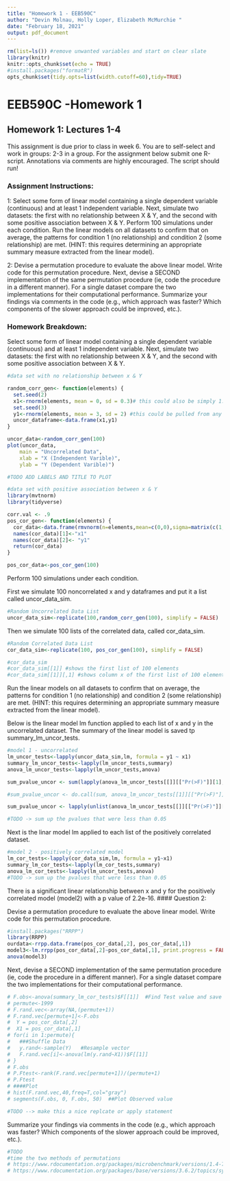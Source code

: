 ```yaml
---
title: "Homework 1 - EEB590C"
author: "Devin Molnau, Holly Loper, Elizabeth McMurchie "
date: "February 18, 2021"
output: pdf_document
---
```


```r
rm(list=ls()) #remove unwanted variables and start on clear slate
library(knitr)
knitr::opts_chunk$set(echo = TRUE)
#install.packages("formatR")
opts_chunk$set(tidy.opts=list(width.cutoff=60),tidy=TRUE)
```

# EEB590C -Homework 1
## Homework 1: Lectures 1-4
This assignment is due prior to class in week 6. You are to self-select and work in groups: 2-3 in a group. For the assignment below submit one R-script. Annotations via comments are highly encouraged. The script should run!

### Assignment Instructions:

1: Select some form of linear model containing a single dependent variable (continuous) and at least 1 independent variable. Next, simulate two datasets: the first with no relationship between X & Y, and the second with some positive association between X & Y. Perform 100 simulations under each condition. Run the linear models on all datasets to confirm that on average, the patterns for condition 1 (no relationship) and condition 2 (some relationship) are met. (HINT: this requires determining an appropriate summary measure extracted from the linear model).

2: Devise a permutation procedure to evaluate the above linear model. Write code for this permutation procedure. Next, devise a SECOND implementation of the same permutation procedure (ie, code the procedure in a different manner). For a single dataset compare the two implementations for their computational performance. Summarize your findings via comments in the code (e.g., which approach was faster? Which components of the slower approach could be improved, etc.).

### Homework Breakdown:

Select some form of linear model containing a single dependent variable (continuous) and at least 1 independent variable. Next, simulate two datasets: the first with no relationship between X & Y, and the second with some positive association between X & Y.
```r

#data set with no relationship between x & Y

random_corr_gen<- function(elements) {
  set.seed(2) 
  x1<-rnorm(elements, mean = 0, sd = 0.3)# this could also be simply 1:100
  set.seed(3)
  y1<-rnorm(elements, mean = 3, sd = 2) #this could be pulled from any distribution (ie poisson, uniform...)
  uncor_dataframe<-data.frame(x1,y1)
}

uncor_data<-random_corr_gen(100)
plot(uncor_data,
    main = "Uncorrelated Data",  
    xlab = "X (Independent Varible)", 
    ylab = "Y (Dependent Varible)")

#TODO ADD LABELS AND TITLE TO PLOT
```

```r
#data set with positive association between x & Y
library(mvtnorm) 
library(tidyverse)

corr.val <- .9
pos_cor_gen<- function(elements) {
  cor_data<-data.frame(rmvnorm(n=elements,mean=c(0,0),sigma=matrix(c(1,corr.val,corr.val,1),2,2)))
  names(cor_data)[1]<-"x1"
  names(cor_data)[2]<- "y1"
  return(cor_data)
}

pos_cor_data<-pos_cor_gen(100)


```

Perform 100 simulations under each condition.

First we simulate 100 noncorrelated x and y dataframes and put it a list called uncor_data_sim.
```r
#Random Uncorrelated Data List
uncor_data_sim<-replicate(100,random_corr_gen(100), simplify = FALSE)
```


Then we simulate 100 lists of the correlated data, called cor_data_sim.
```r
#Random Correlated Data List
cor_data_sim<-replicate(100, pos_cor_gen(100), simplify = FALSE)

#cor_data_sim
#cor_data_sim[[1]] #shows the first list of 100 elements
#cor_data_sim[[1]][,1] #shows column x of the first list of 100 elements
```

Run the linear models on all datasets to confirm that on average, the patterns for condition 1 (no relationship) and condition 2 (some relationship) are met. (HINT: this requires determining an appropriate summary measure extracted from the linear model).

Below is the linear model lm function applied to each list of x and y in the uncorrelated dataset. The summary of the linear model is saved tp summary_lm_uncor_tests.
```r
#model 1 - uncorrelated
lm_uncor_tests<-lapply(uncor_data_sim,lm, formula = y1 ~ x1)
summary_lm_uncor_tests<-lapply(lm_uncor_tests,summary)
anova_lm_uncor_tests<-lapply(lm_uncor_tests,anova)

sum_pvalue_uncor <- sum(lapply(anova_lm_uncor_tests[[]][["Pr(>F)"]][1], length(anova_lm_uncor_tests[[]])))

#sum_pvalue_uncor <- do.call(sum, anova_lm_uncor_tests[[1]][["Pr(>F)"]][1])

sum_pvalue_uncor <- lapply(unlist(anova_lm_uncor_tests[[]][["Pr(>F)"]][1]),sum)

#TODO -> sum up the pvalues that were less than 0.05
```
Next is the  linar model lm applied to each list of the positively correlated dataset.

```r
#model 2 - positively correlated model
lm_cor_tests<-lapply(cor_data_sim,lm, formula = y1~x1)
summary_lm_cor_tests<-lapply(lm_cor_tests,summary)
anova_lm_cor_tests<-lapply(lm_uncor_tests,anova)
#TODO -> sum up the pvalues that were less than 0.05
```
There is a significant linear relationship between x and y for the positively correlated model (model2) with a p value of 2.2e-16.
#### Question 2: 

 Devise a permutation procedure to evaluate the above linear model. Write code for this permutation procedure.
```r
#install.packages("RRPP")
library(RRPP)
ourdata<-rrpp.data.frame(pos_cor_data[,2], pos_cor_data[,1])
model3<-lm.rrpp(pos_cor_data[,2]~pos_cor_data[,1], print.progress = FALSE, data = ourdata)
anova(model3)

```

 Next, devise a SECOND implementation of the same permutation procedure (ie, code the procedure in a different manner). For a single dataset compare the two implementations for their computational performance.

```r
# F.obs<-anova(summary_lm_cor_tests)$F[[1]]  #Find Test value and save
# permute<-1999
# F.rand.vec<-array(NA,(permute+1))
# F.rand.vec[permute+1]<-F.obs
#  Y = pos_cor_data[,2]
#  X1 = pos_cor_data[,1]
# for(i in 1:permute){
#   ###Shuffle Data
# 	y.rand<-sample(Y)	#Resample vector 
# 	F.rand.vec[i]<-anova(lm(y.rand~X1))$F[[1]]  
# }  
# F.obs
# P.Ftest<-rank(F.rand.vec[permute+1])/(permute+1)
# P.Ftest
# ####Plot
# hist(F.rand.vec,40,freq=T,col="gray")
# segments(F.obs, 0, F.obs, 50)  ##Plot Observed value

#TODO --> make this a nice replcate or apply statement
```

 
Summarize your findings via comments in the code (e.g., which approach was faster? Which components of the slower approach could be improved, etc.).

```r
#TODO
#time the two methods of permutations
# https://www.rdocumentation.org/packages/microbenchmark/versions/1.4-7/topics/microbenchmark
# https://www.rdocumentation.org/packages/base/versions/3.6.2/topics/system.time
```